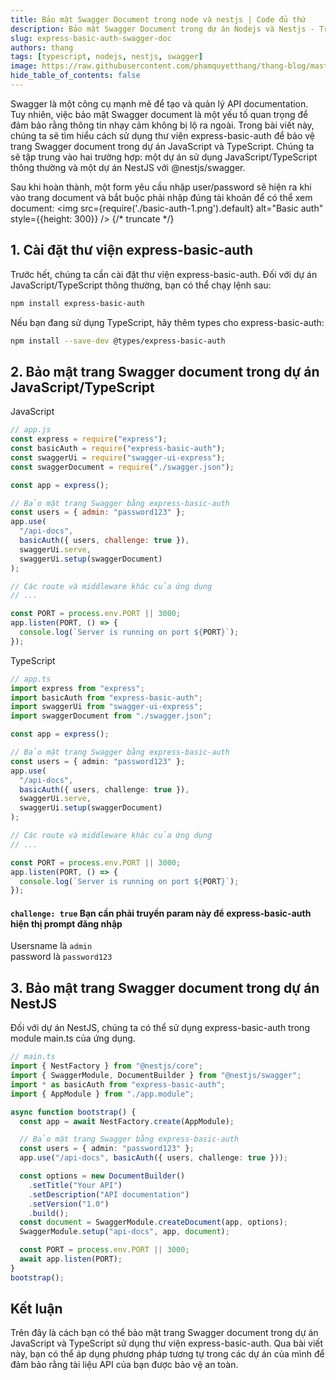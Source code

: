 ```yaml
---
title: Bảo mật Swagger Document trong node và nestjs | Code đủ thứ
description: Bảo mật Swagger Document trong dự án Nodejs và Nestjs - Trong bài viết này mình sẽ hướng dẫn bạn bảo mật API Swagger document trong Nodejs và Nestjs
slug: express-basic-auth-swagger-doc
authors: thang
tags: [typescript, nodejs, nestjs, swagger]
image: https://raw.githubusercontent.com/phamquyetthang/thang-blog/master/blog/2023-12-28/28.webp
hide_table_of_contents: false
---
```


Swagger là một công cụ mạnh mẽ để tạo và quản lý API documentation. Tuy nhiên, việc bảo mật Swagger document là một yếu tố quan trọng để đảm bảo rằng thông tin nhạy cảm không bị lộ ra ngoài. Trong bài viết này, chúng ta sẽ tìm hiểu cách sử dụng thư viện express-basic-auth để bảo vệ trang Swagger document trong dự án JavaScript và TypeScript. Chúng ta sẽ tập trung vào hai trường hợp: một dự án sử dụng JavaScript/TypeScript thông thường và một dự án NestJS với @nestjs/swagger.

Sau khi hoàn thành, một form yêu cầu nhập user/password sẽ hiện ra khi vào trang document và bắt buộc phải nhập đúng tài khoản để có thể xem document: 
<img  src={require('./basic-auth-1.png').default} alt="Basic auth" style={{height: 300}} />
{/* truncate */}

## 1. Cài đặt thư viện express-basic-auth

Trước hết, chúng ta cần cài đặt thư viện express-basic-auth. Đối với dự án JavaScript/TypeScript thông thường, bạn có thể chạy lệnh sau:

```bash
npm install express-basic-auth
```

Nếu bạn đang sử dụng TypeScript, hãy thêm types cho express-basic-auth:

```bash
npm install --save-dev @types/express-basic-auth
```

## 2. Bảo mật trang Swagger document trong dự án JavaScript/TypeScript

JavaScript

```javascript
// app.js
const express = require("express");
const basicAuth = require("express-basic-auth");
const swaggerUi = require("swagger-ui-express");
const swaggerDocument = require("./swagger.json");

const app = express();

// Bảo mật trang Swagger bằng express-basic-auth
const users = { admin: "password123" };
app.use(
  "/api-docs",
  basicAuth({ users, challenge: true }),
  swaggerUi.serve,
  swaggerUi.setup(swaggerDocument)
);

// Các route và middleware khác của ứng dụng
// ...

const PORT = process.env.PORT || 3000;
app.listen(PORT, () => {
  console.log(`Server is running on port ${PORT}`);
});
```

TypeScript

```typescript
// app.ts
import express from "express";
import basicAuth from "express-basic-auth";
import swaggerUi from "swagger-ui-express";
import swaggerDocument from "./swagger.json";

const app = express();

// Bảo mật trang Swagger bằng express-basic-auth
const users = { admin: "password123" };
app.use(
  "/api-docs",
  basicAuth({ users, challenge: true }),
  swaggerUi.serve,
  swaggerUi.setup(swaggerDocument)
);

// Các route và middleware khác của ứng dụng
// ...

const PORT = process.env.PORT || 3000;
app.listen(PORT, () => {
  console.log(`Server is running on port ${PORT}`);
});
```
#### ``` challenge: true ``` Bạn cần phải truyền param này để express-basic-auth hiện thị prompt đăng nhập
Usersname là ```admin```\
password là ```password123```
## 3. Bảo mật trang Swagger document trong dự án NestJS

Đối với dự án NestJS, chúng ta có thể sử dụng express-basic-auth trong module main.ts của ứng dụng.

```typescript
// main.ts
import { NestFactory } from "@nestjs/core";
import { SwaggerModule, DocumentBuilder } from "@nestjs/swagger";
import * as basicAuth from "express-basic-auth";
import { AppModule } from "./app.module";

async function bootstrap() {
  const app = await NestFactory.create(AppModule);

  // Bảo mật trang Swagger bằng express-basic-auth
  const users = { admin: "password123" };
  app.use("/api-docs", basicAuth({ users, challenge: true }));

  const options = new DocumentBuilder()
    .setTitle("Your API")
    .setDescription("API documentation")
    .setVersion("1.0")
    .build();
  const document = SwaggerModule.createDocument(app, options);
  SwaggerModule.setup("api-docs", app, document);

  const PORT = process.env.PORT || 3000;
  await app.listen(PORT);
}
bootstrap();
```

## Kết luận

Trên đây là cách bạn có thể bảo mật trang Swagger document trong dự án JavaScript và TypeScript sử dụng thư viện express-basic-auth. Qua bài viết này, bạn có thể áp dụng phương pháp tương tự trong các dự án của mình để đảm bảo rằng tài liệu API của bạn được bảo vệ an toàn.
